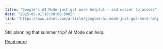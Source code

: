 ```yaml
---
title: "Google's AI Mode just got more helpful - and easier to access"
date: "2025-05-01T16:00:00.000Z"
link: "https://www.zdnet.com/article/googles-ai-mode-just-got-more-helpful-and-easier-to-access/"
---
```


Still planning that summer trip? AI Mode can help.

[Read more](https://www.zdnet.com/article/googles-ai-mode-just-got-more-helpful-and-easier-to-access/)

